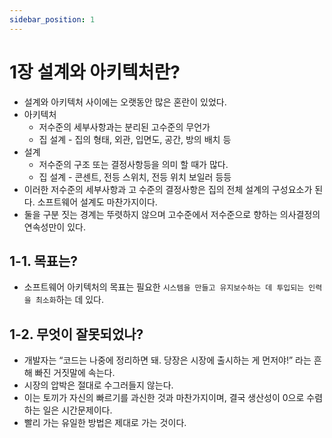 ```yaml
---
sidebar_position: 1
---
```


# 1장 설계와 아키텍처란?

- 설계와 아키텍처 사이에는 오랫동안 많은 혼란이 있었다.
- 아키텍처
  - 저수준의 세부사항과는 분리된 고수준의 무언가
  - 집 설계 - 집의 형태, 외관, 입면도, 공간, 방의 배치 등
- 설계
  - 저수준의 구조 또는 결정사항등을 의미 할 때가 많다.
  - 집 설계 - 콘센트, 전등 스위치, 전등 위치 보일러 등등
- 이러한 저수준의 세부사항과 고 수준의 결정사항은 집의 전체 설계의 구성요소가 된다. 소프트웨어 설계도 마찬가지이다.
- 둘을 구분 짓는 경계는 뚜렷하지 않으며 고수준에서 저수준으로 향하는 의사결정의 연속성만이 있다.

## 1-1. 목표는?

- 소프트웨어 아키텍처의 목표는 필요한 `시스템을 만들고 유지보수하는 데 투입되는 인력을 최소화`하는 데 있다.

## 1-2. 무엇이 잘못되었나?

- 개발자는 “코드는 나중에 정리하면 돼. 당장은 시장에 출시하는 게 먼저야!” 라는 흔해 빠진 거짓말에 속는다.
- 시장의 압박은 절대로 수그러들지 않는다.
- 이는 토끼가 자신의 빠르기를 과신한 것과 마찬가지이며, 결국 생산성이 0으로 수렴하는 일은 시간문제이다.
- 빨리 가는 유일한 방법은 제대로 가는 것이다.
